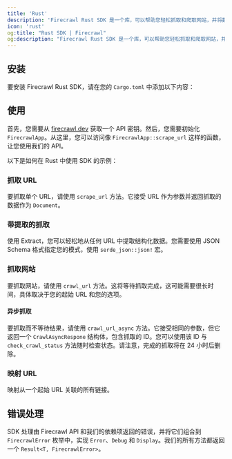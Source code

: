 ```yaml
---
title: 'Rust'
description: 'Firecrawl Rust SDK 是一个库，可以帮助您轻松抓取和爬取网站，并将数据以适用于语言模型（LLMs）的格式输出。'
icon: 'rust'
og:title: "Rust SDK | Firecrawl"
og:description: "Firecrawl Rust SDK 是一个库，可以帮助您轻松抓取和爬取网站，并将数据以适用于语言模型（LLMs）的格式输出。"
---
```



## 安装

要安装 Firecrawl Rust SDK，请在您的 `Cargo.toml` 中添加以下内容：

<InstallationRust />

## 使用

首先，您需要从 [firecrawl.dev](https://firecrawl.dev) 获取一个 API 密钥。然后，您需要初始化 `FirecrawlApp`。从这里，您可以访问像 `FirecrawlApp::scrape_url` 这样的函数，让您使用我们的 API。

以下是如何在 Rust 中使用 SDK 的示例：

<ScrapeAndCrawlRustExample />

### 抓取 URL

要抓取单个 URL，请使用 `scrape_url` 方法。它接受 URL 作为参数并返回抓取的数据作为 `Document`。

<ScrapeRustShort />

### 带提取的抓取

使用 Extract，您可以轻松地从任何 URL 中提取结构化数据。您需要使用 JSON Schema 格式指定您的模式，使用 `serde_json::json!` 宏。

<LLMExtractRust />

### 抓取网站

要抓取网站，请使用 `crawl_url` 方法。这将等待抓取完成，这可能需要很长时间，具体取决于您的起始 URL 和您的选项。

<CrawlRustShort />

#### 异步抓取

要抓取而不等待结果，请使用 `crawl_url_async` 方法。它接受相同的参数，但它返回一个 `CrawlAsyncRespone` 结构体，包含抓取的 ID。您可以使用该 ID 与 `check_crawl_status` 方法随时检查状态。请注意，完成的抓取将在 24 小时后删除。

<CrawlAsyncRustShort />

### 映射 URL

映射从一个起始 URL 关联的所有链接。

<MapRustShort />

## 错误处理

SDK 处理由 Firecrawl API 和我们的依赖项返回的错误，并将它们组合到 `FirecrawlError` 枚举中，实现 `Error`、`Debug` 和 `Display`。我们的所有方法都返回一个 `Result<T, FirecrawlError>`。

<ErrorHandlingRust />